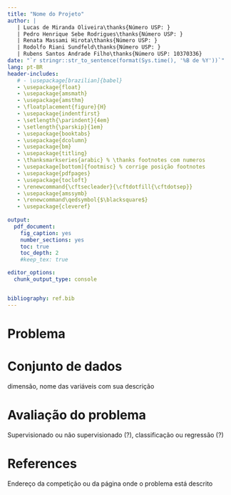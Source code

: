 ```yaml
---
title: "Nome do Projeto"
author: |
   | Lucas de Miranda Oliveira\thanks{Número USP: }
   | Pedro Henrique Sebe Rodrigues\thanks{Número USP: }
   | Renata Massami Hirota\thanks{Número USP: }
   | Rodolfo Riani Sundfeld\thanks{Número USP: }
   | Rubens Santos Andrade Filho\thanks{Número USP: 10370336}
date: "`r stringr::str_to_sentence(format(Sys.time(), '%B de %Y'))`"
lang: pt-BR
header-includes:
   # - \usepackage[brazilian]{babel}
   - \usepackage{float}
   - \usepackage{amsmath}
   - \usepackage{amsthm}
   - \floatplacement{figure}{H}
   - \usepackage{indentfirst}
   - \setlength{\parindent}{4em}
   - \setlength{\parskip}{1em}
   - \usepackage{booktabs}
   - \usepackage{dcolumn}
   - \usepackage{bm}
   - \usepackage{titling}
   - \thanksmarkseries{arabic} % \thanks footnotes com numeros
   - \usepackage[bottom]{footmisc} % corrige posição footnotes
   - \usepackage{pdfpages}
   - \usepackage{tocloft}
   - \renewcommand{\cftsecleader}{\cftdotfill{\cftdotsep}}
   - \usepackage{amssymb}
   - \renewcommand\qedsymbol{$\blacksquare$}
   - \usepackage{cleveref}
   
output: 
  pdf_document: 
    fig_caption: yes
    number_sections: yes
    toc: true
    toc_depth: 2
    #keep_tex: true

editor_options: 
  chunk_output_type: console


bibliography: ref.bib
---
```


\pagebreak

# Problema 

# Conjunto de dados

dimensão, nome das variáveis com sua descrição

# Avaliação do problema

Supervisionado ou não supervisionado (?),
classificação ou regressão (?)

# References

Endereço da competição ou da página onde o problema está descrito 
